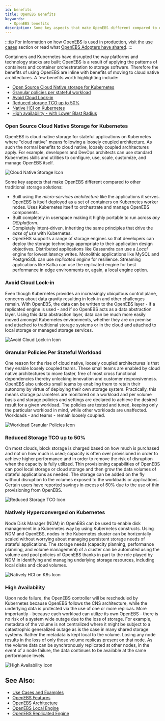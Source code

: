 ```yaml
---
id: benefits
title: OpenEBS Benefits
keywords:
  - OpenEBS benefits
description: Some key aspects that make OpenEBS different compared to other traditional storage solutions include - built using a micro-services architecture, highly portable to run across any OS/platform, completely intent-driven and declarative, and including a range of storage engines.
---
```



:::tip
For information on how OpenEBS is used in production, visit the [use cases](use-cases-and-examples.mdx) section or read what [OpenEBS Adopters have shared](https://github.com/openebs/openebs/blob/HEAD/ADOPTERS.md).
:::

Containers and Kubernetes have disrupted the way platforms and technology stacks are built; OpenEBS is a result of applying the patterns of containers and container orchestratation to storage software. Therefore the benefits of using OpenEBS are inline with benefits of moving to cloud native architectures. A few benefits worth highlighting include:

- [Open Source Cloud Native storage for Kubernetes](#open-source-cloud-native-storage-for-kubernetes)
- [Granular policies per stateful workload](#granular-policies-per-stateful-workload)
- [Avoid Cloud Lock-in](#avoid-cloud-lock-in)
- [Reduced storage TCO up to 50%](#reduced-storage-tco-up-to-50)
- [Native HCI on Kubernetes](#natively-hyperconverged-on-kubernetes)
- [High availability - with Lower Blast Radius](#high-availability)

### Open Source Cloud Native Storage for Kubernetes

<TwoColumn left="1fr" right="200px">
  <p>
    OpenEBS is cloud native storage for stateful applications on Kubernetes
    where "cloud native" means following a loosely coupled architecture. As such
    the normal benefits to cloud native, loosely coupled architectures apply.
    For example, developers and DevOps architects can use standard Kubernetes
    skills and utilities to configure, use, scale, customize, and manage OpenEBS itself.  
  </p>

![Cloud Native Storage Icon](../assets/b-cn.svg)

</TwoColumn>

Some key aspects that make OpenEBS different compared to other traditional storage solutions:

- Built using the _micro-services architecture_ like the applications it serves. OpenEBS is itself deployed as a set of containers on Kubernetes worker nodes. Uses Kubernetes itself to orchestrate and manage OpenEBS components.
- Built completely in userspace making it highly portable to run across _any OS/platform_.
- Completely intent-driven, inheriting the same principles that drive the _ease of use_ with Kubernetes.
- OpenEBS supports a range of storage engines so that developers can deploy the storage technology appropriate to their application design objectives. Distributed applications like Cassandra can use a _Local_ engine for lowest latency writes. Monolithic applications like MySQL and PostgreSQL can use _replicated engine_ for resilience. Streaming applications like Kafka can use the replicated engine for best performance in edge environments or, again, a local engine option.

### Avoid Cloud Lock-in

<TwoColumn left="1fr" right="200px">
  <p>
    Even though Kubernetes provides an increasingly ubiquitous control plane,
    concerns about data gravity resulting in lock-in and other challenges remain. 
    With OpenEBS, the data can be written to the OpenEBS layer - if a replicated engine 
    is used - and if so OpenEBS acts as a data abstraction layer. 
    Using this data abstraction layer, data can be much more easily moved amongst
    Kubernetes environments, whether they are on premise and attached to traditional
    storage systems or in the cloud and attached to local storage or managed storage services.
  </p>

![Avoid Cloud Lock-in Icon](../assets/b-no-lockin.svg)

</TwoColumn>

### Granular Policies Per Stateful Workload

<TwoColumn left="1fr" right="200px">
    <p>
        One reason for the rise of cloud native, loosely coupled architectures is that they enable loosely coupled teams. These small teams are enabled by cloud native architectures to move faster, free of most cross functional dependencies thereby unlocking innovation and customer responsiveness. OpenEBS also unlocks small teams by enabling them to retain their autonomy by virtue of deploying their own storage system. Practically, this means storage parameters are monitored on a workload and per volume basis and storage policies and settings are declared to achieve the desired result for a given workload. The policies are tested and tuned, keeping only the particular workload in mind, while other workloads are unaffected. Workloads - and teams - remain loosely coupled.
    </p>

![Workload Granular Policies Icon](../assets/b-granular.svg)

</TwoColumn>

### Reduced Storage TCO up to 50%

<TwoColumn left="1fr" right="200px">
    <p>
     On most clouds, block storage is charged based on how much is purchased and not on how much is used; capacity is often over provisioned in order to achieve higher performance and in order to remove the risk of disruption when the capacity is fully utilized. Thin provisioning capabilities of OpenEBS can pool local storage or cloud storage and then grow the data volumes of stateful applications as needed. The storage can be added on the fly without disruption to the volumes exposed to the workloads or applications. Certain users have reported savings in excess of 60% due to the use of thin provisioning from OpenEBS.
    </p>

![Reduced Storage TCO Icon](../assets/b-lowtco.svg)

</TwoColumn>

### Natively Hyperconverged on Kubernetes

<TwoColumn left="1fr" right="200px">
  <p>
    Node Disk Manager (NDM) in OpenEBS can be used to enable disk management in
    a Kubernetes way by using Kubernetes constructs. Using NDM and OpenEBS,
    nodes in the Kubernetes cluster can be horizontally scaled without worrying
    about managing persistent storage needs of stateful applications. The
    storage needs (capacity planning, performance planning, and volume
    management) of a cluster can be automated using the volume and pool policies
    of OpenEBS thanks in part to the role played by NDM in identifying and
    managing underlying storage resources, including local disks and cloud
    volumes.
  </p>

![Natively HCI on K8s Icon](../assets/b-hci.svg)

</TwoColumn>

### High Availability

<TwoColumn left="1fr" right="200px">
  <p>
    Upon node failure, the OpenEBS controller will be rescheduled by Kubernetes 
    because OpenEBS follows the CNS architecture, while the underlying data is
    protected via the use of one or more replicas. More importantly - because
    each workload can utilize its own OpenEBS - there is no risk of a system
    wide outage due to the loss of storage. For example, metadata of the volume
    is not centralized where it might be subject to a catastrophic generalized
    outage as is the case in many shared storage systems. Rather the metadata is
    kept local to the volume. Losing any node results in the loss of only those volume
    replicas present on that node. As the volume data can be synchronously
    replicated at other nodes, in the event of a node failure, the
    data continues to be available at the same performance levels.
  </p>

![High Availability Icon](../assets/b-ha.svg)

</TwoColumn>

## See Also:

- [Use Cases and Examples](use-cases-and-examples.mdx)
- [OpenEBS Features](features.mdx)
- [OpenEBS Architecture](../concepts/architecture.md)
- [OpenEBS Local Engine](../concepts/data-engines/local-engine.md)
- [OpenEBS Replicated Engine](../concepts/data-engines/replicated-engine.md)
